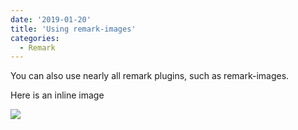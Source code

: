 ---
date: '2019-01-20'
title: 'Using remark-images'
categories:
  - Remark
---

You can also use nearly all remark plugins, such as remark-images.

Here is an inline image

![](./315.jpg)

